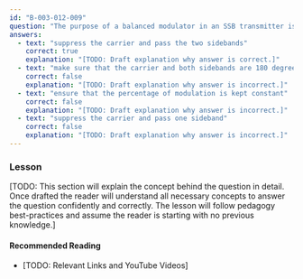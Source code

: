 ```yaml
---
id: "B-003-012-009"
question: "The purpose of a balanced modulator in an SSB transmitter is to:"
answers:
  - text: "suppress the carrier and pass the two sidebands"
    correct: true
    explanation: "[TODO: Draft explanation why answer is correct.]"
  - text: "make sure that the carrier and both sidebands are 180 degrees out of phase"
    correct: false
    explanation: "[TODO: Draft explanation why answer is incorrect.]"
  - text: "ensure that the percentage of modulation is kept constant"
    correct: false
    explanation: "[TODO: Draft explanation why answer is incorrect.]"
  - text: "suppress the carrier and pass one sideband"
    correct: false
    explanation: "[TODO: Draft explanation why answer is incorrect.]"
---
```


### Lesson

[TODO: This section will explain the concept behind the question in detail. Once drafted the reader will understand all necessary concepts to answer the question confidently and correctly. The lesson will follow pedagogy best-practices and assume the reader is starting with no previous knowledge.]

#### Recommended Reading

- [TODO: Relevant Links and YouTube Videos]
